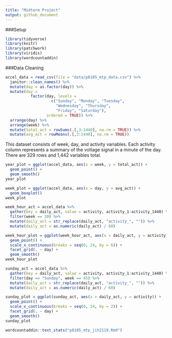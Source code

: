 ```yaml
---
title: "Midterm Project"
output: github_document
---
```


###Setup

```r
library(tidyverse)
library(knitr)
library(patchwork)
library(viridis)
library(wordcountaddin)
```

###Data Cleaning

```r
accel_data = read_csv(file = "data/p8105_mtp_data.csv") %>% 
  janitor::clean_names() %>% 
  mutate(day = as.factor(day)) %>% 
  mutate(day = 
           factor(day, levels = 
                    c("Sunday", "Monday", "Tuesday", 
                      "Wednesday", "Thursday",
                      "Friday", "Saturday"), 
                  ordered = TRUE)) %>% 
  arrange(day) %>% 
  arrange(week) %>% 
  mutate(total_act = rowSums(.[,3:1440], na.rm = TRUE)) %>% 
  mutate(avg_act = rowMeans(.[,3:1440], na.rm = TRUE))

```

This dataset consists of week, day, and activity variables. Each activity column represents a summary of the voltage signal in a minute of the day. There are 329 rows and 1,442 variables total.

```r
year_plot = ggplot(accel_data, aes(x = week, y = total_act)) +
  geom_point() +
  geom_smooth()
year_plot
```

```r
week_plot = ggplot(accel_data, aes(x = day, y = avg_act)) + 
  geom_boxplot()
week_plot
```

```r
week_hour_act = accel_data %>% 
  gather(key = daily_act, value = activity, activity_1:activity_1440) %>% 
  filter(week == 30) %>% 
  mutate(daily_act = str_replace(daily_act, "activity_", "")) %>% 
  mutate(daily_act = as.numeric(daily_act) / 60)

week_hour_plot = ggplot(week_hour_act, aes(x = daily_act, y = activity)) +
  geom_point() +
  scale_x_continuous(breaks = seq(0, 24, by = 6)) +
  facet_grid(. ~ day) +
  geom_smooth()
week_hour_plot
```

```r
sunday_act = accel_data %>% 
  gather(key = daily_act, value = activity, activity_1:activity_1440) %>%
  filter(day == "Sunday", week == 45) %>% 
  mutate(daily_act = str_replace(daily_act, "activity_", "")) %>% 
  mutate(daily_act = as.numeric(daily_act) / 60)

sunday_plot = ggplot(sunday_act, aes(x = daily_act, y = activity)) +
  geom_point() +
  scale_x_continuous(breaks = seq(0, 24, by = 2)) +
  facet_grid(. ~ day) +
  geom_smooth()
sunday_plot
```




```r
wordcountaddin::text_stats("p8105_mtp_jih2119.Rmd")
```


